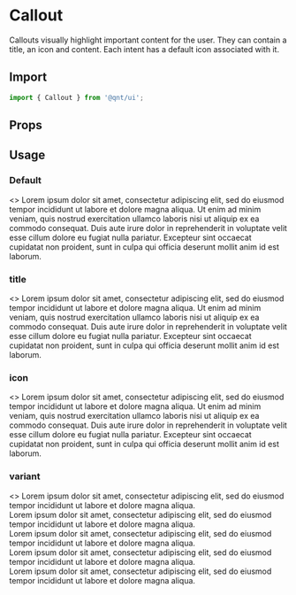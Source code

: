 
<Meta title="Components/Callout" />

<Story name="Import" />

# Callout

Callouts visually highlight important content for the user. They can contain a title, an icon and content. Each intent has a default icon associated with it.

## Import

```jsx
import { Callout } from '@qnt/ui';
```

<Story name="Props" />

## Props

<Props of={Callout} />

## Usage

### Default

<Preview withToolbar>
  <Story name="Default">
    <>
      <Callout>
        Lorem ipsum dolor sit amet, consectetur adipiscing elit, sed do eiusmod tempor incididunt ut labore et dolore magna aliqua. Ut enim ad minim veniam, quis nostrud exercitation ullamco laboris nisi ut aliquip ex ea commodo consequat. Duis aute irure dolor in reprehenderit in voluptate velit esse cillum dolore eu fugiat nulla pariatur. Excepteur sint occaecat cupidatat non proident, sunt in culpa qui officia deserunt mollit anim id est laborum.
      </Callout>
    </>
  </Story>
</Preview>

### title

<Preview withToolbar>
  <Story name="title">
    <>
      <Callout title="Lorem ipsum dolor sit amet, consectetur adipiscing elit">
        Lorem ipsum dolor sit amet, consectetur adipiscing elit, sed do eiusmod tempor incididunt ut labore et dolore magna aliqua. Ut enim ad minim veniam, quis nostrud exercitation ullamco laboris nisi ut aliquip ex ea commodo consequat. Duis aute irure dolor in reprehenderit in voluptate velit esse cillum dolore eu fugiat nulla pariatur. Excepteur sint occaecat cupidatat non proident, sunt in culpa qui officia deserunt mollit anim id est laborum.
      </Callout>
    </>
  </Story>
</Preview>

### icon

<Preview withToolbar>
  <Story name="icon">
    <>
      <Callout icon="info-sign" title="Lorem ipsum dolor sit amet, consectetur adipiscing elit">
        Lorem ipsum dolor sit amet, consectetur adipiscing elit, sed do eiusmod tempor incididunt ut labore et dolore magna aliqua. Ut enim ad minim veniam, quis nostrud exercitation ullamco laboris nisi ut aliquip ex ea commodo consequat. Duis aute irure dolor in reprehenderit in voluptate velit esse cillum dolore eu fugiat nulla pariatur. Excepteur sint occaecat cupidatat non proident, sunt in culpa qui officia deserunt mollit anim id est laborum.
      </Callout>
    </>
  </Story>
</Preview>

### variant

<Preview withToolbar>
  <Story name="variant">
    <>
      <Callout title="Lorem ipsum dolor sit amet, consectetur adipiscing elit">
        Lorem ipsum dolor sit amet, consectetur adipiscing elit, sed do eiusmod tempor incididunt ut labore et dolore magna aliqua.
      </Callout>
      <br />
      <Callout variant="primary" title="Lorem ipsum dolor sit amet, consectetur adipiscing elit">
        Lorem ipsum dolor sit amet, consectetur adipiscing elit, sed do eiusmod tempor incididunt ut labore et dolore magna aliqua.
      </Callout>
      <br />
      <Callout variant="success" title="Lorem ipsum dolor sit amet, consectetur adipiscing elit">
        Lorem ipsum dolor sit amet, consectetur adipiscing elit, sed do eiusmod tempor incididunt ut labore et dolore magna aliqua.
      </Callout>
      <br />
      <Callout variant="warning" title="Lorem ipsum dolor sit amet, consectetur adipiscing elit">
        Lorem ipsum dolor sit amet, consectetur adipiscing elit, sed do eiusmod tempor incididunt ut labore et dolore magna aliqua.
      </Callout>
      <br />
      <Callout variant="danger" title="Lorem ipsum dolor sit amet, consectetur adipiscing elit">
        Lorem ipsum dolor sit amet, consectetur adipiscing elit, sed do eiusmod tempor incididunt ut labore et dolore magna aliqua.
      </Callout>
    </>
  </Story>
</Preview>

